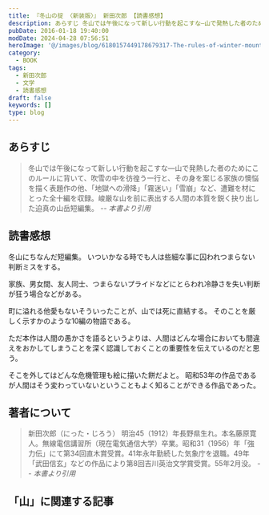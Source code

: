 ```yaml
---
title: 『冬山の掟 〈新装版〉』 新田次郎 【読書感想】
description: あらすじ 冬山では午後になって新しい行動を起こすな―山で発熱した者のためにこのルールに背いて、吹雪の中を彷徨う一行と、その身を案じる家族の懊悩を描く表題作の他、「地獄への滑降」「霧迷い」「雪崩」など、遭難を材にとった全十編を収録。峻厳な山を前に表出する人間の本質を鋭く抉り出した迫真の山岳短編集。
pubDate: 2016-01-18 19:40:00
modDate: 2024-04-28 07:56:51
heroImage: '@/images/blog/6180157449178679317-The-rules-of-winter-mountains.webp'
category:
  - BOOK
tags:
  - 新田次郎
  - 文学
  - 読書感想
draft: false
keywords: []
type: blog
---
```



## あらすじ

> 冬山では午後になって新しい行動を起こすな―山で発熱した者のためにこのルールに背いて、吹雪の中を彷徨う一行と、その身を案じる家族の懊悩を描く表題作の他、「地獄への滑降」「霧迷い」「雪崩」など、遭難を材にとった全十編を収録。峻厳な山を前に表出する人間の本質を鋭く抉り出した迫真の山岳短編集。 <cite>-- 本書より引用</cite>

## 読書感想

冬山にちなんだ短編集。 いついかなる時でも人は些細な事に囚われつまらない判断ミスをする。

家族、男女間、友人同士、つまらないプライドなどにとらわれ冷静さを失い判断が狂う場合などがある。

町に溢れる他愛もないそういったことが、山では死に直結する。
そのことを厳しく示すかのような10編の物語である。

ただ本作は人間の愚かさを語るというよりは、人間はどんな場合においても間違えをおかしてしまうことを深く認識しておくことの重要性を伝えているのだと思う。

そこを外してはどんな危機管理も絵に描いた餅だよと。
昭和53年の作品であるが人間はそう変わっていないということもよく知ることができる作品であった。

<div class='not-prose'>
  <div data-vc_mylinkbox_id='886765766'></div>
</div>

## 著者について

> 新田次郎（にった・じろう） 明治45（1912）年長野県生れ。本名藤原寛人。無線電信講習所（現在電気通信大学）卒業。昭和31（1956）年「強力伝」にて第34回直木賞受賞。41年永年勤続した気象庁を退職。49年「武田信玄」などの作品により第8回吉川英治文学賞受賞。55年2月没。 <cite>-- 本書より引用</cite>

## 「山」に関連する記事

<BlogCard
  title='【作品紹介】 「山」にまつわる本　～小説、ノンフィクションなどなど'
  description='「山」に興味を持つにいたるまで 突然ですが、「山」は好きですか？遠くから美しい山の稜線を眺めたり、一歩ずつ足を踏み入れ頂上を目指したり。いつからか私はすっかり山の虜になってしまいました。 もとはと言えば、身近に登山をする人がいたことや、『岳』という山岳救助をテーマにした漫画を読んだことがキッカケでし'
  url='https://www.neputa-note.net/2018/01/books-about-mountain/'
  domain='www.neputa-note.net'
/>

